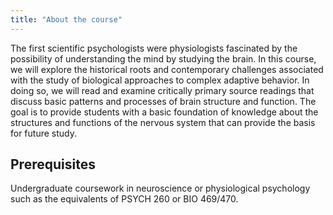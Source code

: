 ```yaml
---
title: "About the course"
---
```


The first scientific psychologists were physiologists fascinated by the possibility of understanding the mind by studying the brain. 
In this course, we will explore the historical roots and contemporary challenges associated with the study of biological approaches to complex adaptive behavior. 
In doing so, we will read and examine critically primary source readings that discuss basic patterns and processes of brain structure and function. 
The goal is to provide students with a basic foundation of knowledge about the structures and functions of the nervous system that can provide the basis for future study.

## Prerequisites

Undergraduate coursework in neuroscience or physiological psychology such as the equivalents of PSYCH 260 or BIO 469/470.